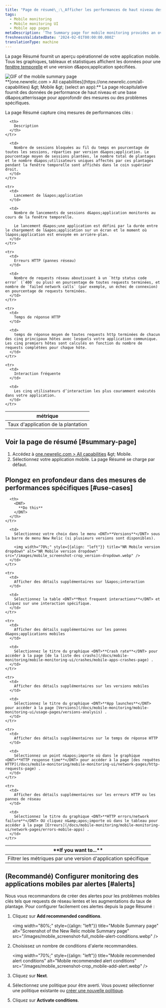 ```yaml
---
title: "Page de résumé\_:\_Afficher les performances de haut niveau des applications mobiles"
tags:
  - Mobile monitoring
  - Mobile monitoring UI
  - Mobile app pages
metaDescription: 'The Summary page for mobile monitoring provides an overview of HTTP requests, active users, interactions, errors or network failures, and recent events.'
freshnessValidatedDate: '2024-02-01T00:00:00.000Z'
translationType: machine
---
```


La page Résumé fournit un aperçu opérationnel de votre application mobile. Tous les graphiques, tableaux et statistiques affichent les données pour une [fenêtre temporelle](/docs/query-your-data/explore-query-data/dashboards/manage-your-dashboard/#dash-time-picker) et une version d&amp;apos;application spécifiées.

<img title="Mobile summary page" alt="GIF of the mobile summary page" src="/images/mobile_screenshot-full_summary-gif.gif" />

<figcaption>
  <DNT>**[one.newrelic.com &gt; All capabilities](https://one.newrelic.com/all-capabilities) &amp;gt; Mobile &amp;gt; (select an app):**</DNT> La page récapitulative fournit des données de performance de haut niveau et une base d&amp;apos;atterrissage pour approfondir des mesures ou des problèmes spécifiques.
</figcaption>

La page Résumé capture cinq mesures de performances clés :

<table>
  <thead>
    <tr>
      <th width={200}>
        métrique
      </th>

      <th>
        Description
      </th>
    </tr>
  </thead>

  <tbody>
    <tr>
      <td>
        Taux d&apos;application de la plantation
      </td>

      <td>
        Nombre de sessions bloquées au fil du temps en pourcentage de toutes les sessions, réparties par version d&apos;application. Le pourcentage moyen de sessions plantées, le nombre total de plantages et le nombre d&apos;utilisateurs uniques affectés par ces plantages pendant la fenêtre temporelle sont affichés dans le coin supérieur droit.
      </td>
    </tr>

    <tr>
      <td>
        Lancement de l&apos;application
      </td>

      <td>
        Nombre de lancements de sessions d&apos;application monitorés au cours de la fenêtre temporelle.

        Le lancement d&apos;une application est défini par la durée entre le chargement de l&apos;application sur un écran et le moment où l&apos;application est envoyée en arrière-plan.
      </td>
    </tr>

    <tr>
      <td>
        Erreurs HTTP (pannes réseau)
      </td>

      <td>
        Nombre de requests réseau aboutissant à un `http status code error` (`400` ou plus) en pourcentage de toutes requests terminées, et nombre de `failed network calls` (par exemple, un échec de connexion) en pourcentage de requests terminées.
      </td>
    </tr>

    <tr>
      <td>
        Temps de réponse HTTP
      </td>

      <td>
        temps de réponse moyen de toutes requests http terminées de chacun des cinq principaux hôtes avec lesquels votre application communique. Les cinq premiers hôtes sont calculés en fonction du nombre de requests complétées pour chaque hôte.
      </td>
    </tr>

    <tr>
      <td>
        Interaction fréquente
      </td>

      <td>
        Les cinq utilisateurs d’interaction les plus couramment exécutés dans votre application.
      </td>
    </tr>
  </tbody>
</table>

## Voir la page de résumé [#summary-page]

1. Accédez à [one.newrelic.com &gt; All capabilities](https://one.newrelic.com/all-capabilities) &amp;gt; Mobile.
2. Sélectionnez votre application mobile. La page Résumé se charge par défaut.

## Plongez en profondeur dans des mesures de performances spécifiques [#use-cases]

<table>
  <thead>
    <tr>
      <th width={200}>
        <DNT>
          **If you want to...**
        </DNT>
      </th>

      <th>
        <DNT>
          **Do this**
        </DNT>
      </th>
    </tr>
  </thead>

  <tbody>
    <tr>
      <td>
        Filtrer les métriques par une version d&apos;application spécifique
      </td>

      <td>
        Sélectionnez votre choix dans le menu <DNT>**Versions**</DNT> sous la barre de menu New Relic (si plusieurs versions sont disponibles).

        <img width="70%;" style={{align: "left"}} title="NR Mobile version dropdown" alt="NR Mobile version dropdown" src="/images/mobile_screenshot-crop_version-dropdown.webp" />
      </td>
    </tr>

    <tr>
      <td>
        Afficher des détails supplémentaires sur l&apos;interaction
      </td>

      <td>
        Sélectionnez la table <DNT>**Most frequent interactions**</DNT> et cliquez sur une interaction spécifique.
      </td>
    </tr>

    <tr>
      <td>
        Afficher des détails supplémentaires sur les pannes d&apos;applications mobiles
      </td>

      <td>
        Sélectionnez le titre du graphique <DNT>**Crash rate**</DNT> pour accéder à la page [de la liste des crashs](/docs/mobile-monitoring/mobile-monitoring-ui/crashes/mobile-apps-crashes-page) .
      </td>
    </tr>

    <tr>
      <td>
        Afficher des détails supplémentaires sur les versions mobiles
      </td>

      <td>
        Sélectionnez le titre du graphique <DNT>**App launches**</DNT> pour accéder à la page [Versions](/docs/mobile-monitoring/mobile-monitoring-ui/usage-pages/versions-analysis) .
      </td>
    </tr>

    <tr>
      <td>
        Afficher des détails supplémentaires sur le temps de réponse HTTP
      </td>

      <td>
        Sélectionnez un point n&apos;importe où dans le graphique <DNT>**HTTP response time**</DNT> pour accéder à la page [des requêtes HTTP](/docs/mobile-monitoring/mobile-monitoring-ui/network-pages/http-requests-page) .
      </td>
    </tr>

    <tr>
      <td>
        Afficher des détails supplémentaires sur les erreurs HTTP ou les pannes de réseau
      </td>

      <td>
        Sélectionnez le titre du graphique <DNT>**HTTP errors/network failure**</DNT> OU cliquez n&amp;apos;importe où dans le tableau pour accéder à la page [Erreurs](/docs/mobile-monitoring/mobile-monitoring-ui/network-pages/errors-mobile-apps) .
      </td>
    </tr>
  </tbody>
</table>

## (Recommandé) Configurer monitoring des applications mobiles par alertes [#alerts]

Nous vous recommandons de créer des alertes pour les problèmes mobiles clés tels que requests de réseau lentes et les augmentations du taux de plantage. Pour configurer facilement ces alertes depuis la page Résumé :

1. Cliquez sur <DNT>**Add recommended conditions**</DNT>.

   <img width="80%;" style={{align: "left"}} title="Mobile Summary page" alt="Screenshot of the New Relic mobile Summary page" src="/images/mobile_screenshot-full_mobile-alert-conditions.webp" />

2. Choisissez un nombre de conditions d&apos;alerte recommandées.

   <img width="70%;" style={{align: "left"}} title="Mobile recommended alert conditions" alt="Mobile recommended alert conditions" src="/images/mobile_screenshot-crop_mobile-add-alert.webp" />

3. Cliquez sur <DNT>**Next**</DNT>.

4. Sélectionnez une politique pour être averti. Vous pouvez sélectionner une politique existante ou [créer une nouvelle politique](/docs/alerts-applied-intelligence/new-relic-alerts/alert-policies/create-edit-or-find-alert-policy/#alert-policy-name).

5. Cliquez sur <DNT>**Activate conditions**</DNT>.